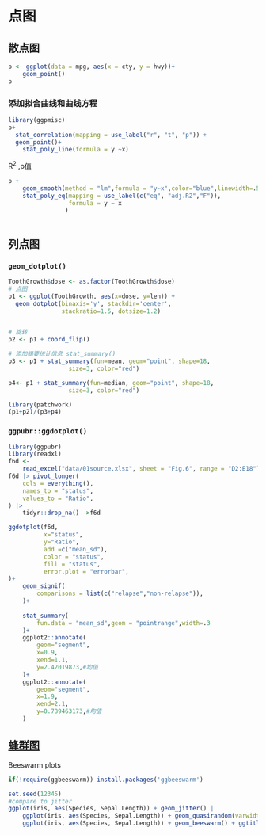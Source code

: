 # 点图

## 散点图

```r
p <- ggplot(data = mpg, aes(x = cty, y = hwy))+
    geom_point()
p
```

### 添加拟合曲线和曲线方程

```r
library(ggpmisc)
p+
  stat_correlation(mapping = use_label("r", "t", "p")) +
  geom_point()+
    stat_poly_line(formula = y ~x)
```

R^2^ ,p值

```r

p + 
    geom_smooth(method = "lm",formula = "y~x",color="blue",linewidth=.5)+
    stat_poly_eq(mapping = use_label(c("eq", "adj.R2","F")), 
                 formula = y ~ x
                )



```

## 列点图

### `geom_dotplot()`

```r
ToothGrowth$dose <- as.factor(ToothGrowth$dose)
# 点图
p1 <- ggplot(ToothGrowth, aes(x=dose, y=len)) + 
  geom_dotplot(binaxis='y', stackdir='center',
               stackratio=1.5, dotsize=1.2)


# 旋转
p2 <- p1 + coord_flip()

# 添加摘要统计信息 stat_summary()
p3 <- p1 + stat_summary(fun=mean, geom="point", shape=18,
                 size=3, color="red")

p4<- p1 + stat_summary(fun=median, geom="point", shape=18,
                 size=3, color="red")

library(patchwork)
(p1+p2)/(p3+p4)
```

### `ggpubr::ggdotplot()`

```r
library(ggpubr)
library(readxl)
f6d <-
    read_excel("data/01source.xlsx", sheet = "Fig.6", range = "D2:E18")
f6d |> pivot_longer(
    cols = everything(),
    names_to = "status",
    values_to = "Ratio",
) |> 
    tidyr::drop_na() ->f6d
```

```r
ggdotplot(f6d,
          x="status",
          y="Ratio",
          add =c("mean_sd"),
          color = "status",
          fill = "status",
          error.plot = "errorbar",
)+
    geom_signif(
        comparisons = list(c("relapse","non-relapse")),
    )+
    
    stat_summary(
        fun.data = "mean_sd",geom = "pointrange",width=.3
    )+
    ggplot2::annotate(
        geom="segment",
        x=0.9,
        xend=1.1,
        y=2.42019873,#均值
    )+
    ggplot2::annotate(
        geom="segment",
        x=1.9,
        xend=2.1,
        y=0.789463173,#均值
    )

```

## [蜂群图](https://github.com/eclarke/ggbeeswarm)

Beeswarm plots

```r
if(!require(ggbeeswarm)) install.packages('ggbeeswarm')
```

```r
set.seed(12345)
#compare to jitter
ggplot(iris, aes(Species, Sepal.Length)) + geom_jitter() |
    ggplot(iris, aes(Species, Sepal.Length)) + geom_quasirandom(varwidth = TRUE) |
    ggplot(iris, aes(Species, Sepal.Length)) + geom_beeswarm() + ggtitle("Beeswarm")
```
